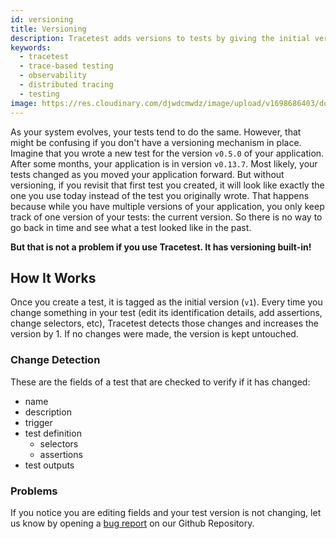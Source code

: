 ---
id: versioning
title: Versioning
description: Tracetest adds versions to tests by giving the initial version "v1". When something changes in your test it's detected and the test increases the version by 1.
keywords:
  - tracetest
  - trace-based testing
  - observability
  - distributed tracing
  - testing
image: https://res.cloudinary.com/djwdcmwdz/image/upload/v1698686403/docs/Blog_Thumbnail_14_rsvkmo.jpg
---

As your system evolves, your tests tend to do the same. However, that might be confusing if you don't have a versioning mechanism in place. Imagine that you wrote a new test for the version `v0.5.0` of your application. After some months, your application is in version `v0.13.7`. Most likely, your tests changed as you moved your application forward. But without versioning, if you revisit that first test you created, it will look like exactly the one you use today instead of the test you originally wrote. That happens because while you have multiple versions of your application, you only keep track of one version of your tests: the current version. So there is no way to go back in time and see what a test looked like in the past.

**But that is not a problem if you use Tracetest. It has versioning built-in!**

## How It Works

Once you create a test, it is tagged as the initial version (`v1`). Every time you change something in your test (edit its identification details, add assertions, change selectors, etc), Tracetest detects those changes and increases the version by 1. If no changes were made, the version is kept untouched.

### Change Detection

These are the fields of a test that are checked to verify if it has changed:

- name
- description
- trigger
- test definition
  - selectors
  - assertions
- test outputs

### Problems

If you notice you are editing fields and your test version is not changing, let us know by opening a [bug report](https://github.com/kubeshop/tracetest/issues) on our Github Repository.

